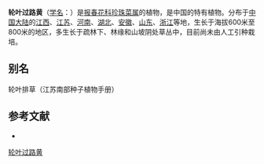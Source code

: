 {{Speciesbox
| name = 轮叶过路黄
| status = 
| status_system = 
| image =
| genus = Lysimachia
| species = klattiana
| authority = Hance
}}

'''轮叶过路黄'''（[[学名|学名]]：{{lang|la|''Lysimachia klattiana''}}）是[[报春花科|报春花科]][[珍珠菜属|珍珠菜属]]的植物，是中国的特有植物。分布于[[中国大陆|中国大陆]]的[[江西|江西]]、[[江苏|江苏]]、[[河南|河南]]、[[湖北|湖北]]、[[安徽|安徽]]、[[山东|山东]]、[[浙江|浙江]]等地，生长于海拔600米至800米的地区，多生长于疏林下、林缘和山坡阴处草丛中，目前尚未由人工引种栽培。

== 别名 ==
轮叶排草（江苏南部种子植物手册）

== 参考文献 ==
<div class="references-small">
* {{cite web| url =http://www.bioinfo.cn/db05/KmzwSpecies.php?action=view&id=17587| title =轮叶过路黄| work =《中国高等植物数据库全库》| publisher =中国科学院微生物研究所| author =昆明植物研究所| accessdate =2009-02-25| deadurl =yes| archiveurl =https://web.archive.org/web/20160305073439/http://www.bioinfo.cn/db05/KmzwSpecies.php?action=view&id=17587| archivedate =2016-03-05}}
</div>
{{Taxonbar|from=Q15228278}}

[[Category:珍珠菜属|轮叶过路黄]]


{{植物小作品}}